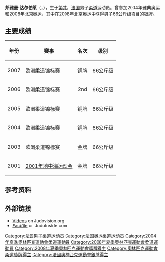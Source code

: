 {{MedalTableTop|Darbelet.jpg|250px}}
{{MedalCountry | {{FRA}} }}
{{MedalSport | 男子[[柔道|柔道]]}}
{{MedalCompetition | [[奧林匹克運動會|奧林匹克運動會]]}}
{{MedalSilver     |[[2008年夏季奧林匹克運動會|2008年北京]] |[[2008年夏季奧林匹克運動會柔道比賽|66公斤級]]}}
{{MedalBottom}}

'''邦雅曼·达尔伯莱'''（{{lang-fr|Benjamin Darbelet}}，{{bd|1980年|11月13日||}}），生于[[第戎|第戎]]，[[法国|法国]]男子[[柔道|柔道]]运动员。曾参加2004年雅典奥运和2008年北京奥运，其中在2008年北京奥运中获得男子66公斤级项目的银牌。

==主要成绩==
{| class="wikitable" style="border-collapse: collapse; font-size: 90%;" cellspacing="2" cellpadding="1" border="1"
|- bgcolor="cccccc"
!年份 !!赛事 !!名次 !!级别
|-
|2007 ||欧洲柔道锦标赛
|bgcolor="cc9966" align="center" | 铜牌 ||66公斤级
|-
|2006 ||欧洲柔道锦标赛
|bgcolor="silver" align="center" | 2nd ||66公斤级
|-
|2005 ||欧洲柔道锦标赛
|bgcolor="cc9966" align="center" | 铜牌 ||66公斤级
|-
|2004 ||欧洲柔道锦标赛
|bgcolor="cc9966" align="center" | 铜牌 ||66公斤级
|-
|2003 ||欧洲柔道锦标赛
|bgcolor="gold" align="center" | 金牌 ||66公斤级
|-
|2001 ||[[2001年地中海运动会|2001年地中海运动会]]
|bgcolor="gold" align="center" | 金牌 ||66公斤级
|}

== 参考资料 ==
{{reflist}}

== 外部链接 ==
* [http://www.judovision.org/index.php?mode=search&keyword=Darbelet Videos] on Judovision.org
* [http://www.judoinside.com/uk/?factfile/view/6675/Benjamin_Darbelet Factfile] {{Wayback|url=http://www.judoinside.com/uk/?factfile%2Fview%2F6675%2FBenjamin_Darbelet |date=20090227144400 }} on JudoInside.com

{{Authority control}}
{{DEFAULTSORT:Darbelet, Benjamin}}

[[Category:法国男子柔道运动员|Category:法国男子柔道运动员]]
[[Category:法国奥运柔道运动员|Category:法国奥运柔道运动员]]
[[Category:2004年夏季奧林匹克運動會柔道運動員|Category:2004年夏季奧林匹克運動會柔道運動員]]
[[Category:2008年夏季奧林匹克運動會柔道運動員|Category:2008年夏季奧林匹克運動會柔道運動員]]
[[Category:2008年夏季奧林匹克運動會獎牌得主|Category:2008年夏季奧林匹克運動會獎牌得主]]
[[Category:奧林匹克運動會柔道獎牌得主|Category:奧林匹克運動會柔道獎牌得主]]
[[Category:法國奧林匹克運動會銀牌得主|Category:法國奧林匹克運動會銀牌得主]]